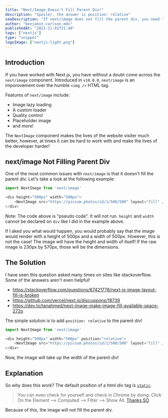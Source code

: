 ```yaml
---
title: "Next/Image Doesn't Fill Parent Div!"
description: "Spoiler, the answer is position: relative"
seoDescription: "If next/image does not fill the parent div, you need to use position relative."
author: "benjamin-carlson.mdx"
publishedAt: "2021-11-01T21:40"
tags: ["nextjs"]
type: "snippet"
logoImage: ["nextjs-light.png"]
---
```


## Introduction

If you have worked with Next.js, you have without a doubt come across the `next/image` component. Introduced in `v10.0.0`, `next/image` is an imporovement over the humble `<img />` HTML tag.

Features of `next/image` include:

- Image lazy loading
- A custom loader
- Quality control
- Placeholder image
- and more!

The `NextImage` component makes the lives of the website visiter much better, however, at times it can be hard to work with and make the lives of the developer harder!

## next/image Not Filling Parent Div

One of the most common issues with `next/image` is that it doesn't fill the parent div. Let's take a look at the following example:

```javascript
import NextImage from 'next/image'

<div height="500px" width="500px">
    <NextImage src="https://picsum.photos/id/1/500/500" layout="fill" />
</div>
```

Note: The code above is "pseudo code". It will not run. `height` and `width` cannot be declared on `div` like I did in the example above.

If I aked you what would happen, you would probably say that the image would render with a height of 500px and a width of 500px. However, this is not the case! The image will have the height and width of itself! If the raw image is 230px by 570px, those will be the dimensions.

## The Solution

I have seen this question asked many times on sites like stackoverflow. Some of the answers aren't even helpful!

- https://stackoverflow.com/questions/67421778/next-js-image-layout-fill-is-broken
- https://github.com/vercel/next.js/discussions/18739
- https://dev.to/tanahmed/next-image-make-image-fill-available-space-272o

The simple solution is to add `position: relative` to the parent div!

```javascript
import NextImage from 'next/image'

<div height="500px" width="500px" position="relative">
    <NextImage src="https://picsum.photos/id/1/500/500" layout="fill" />
</div>
```

Now, the image will take up the width of the parent div!

## Explanation

So why does this work? The default position of a html div tag is [`static`](https://stackoverflow.com/questions/16316834/what-is-the-default-value-of-position-attribute-of-a-div).

> You can even check for yourself and check in Chrome by doing: Click On the Element --> Computed --> Filter --> Show All. [Thanks SO](https://stackoverflow.com/questions/16316834/what-is-the-default-value-of-position-attribute-of-a-div)

Because of this, the image will not fill the parent div.
